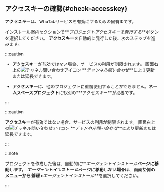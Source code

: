 ## アクセスキーの確認{#check-accesskey}

**アクセスキー**は、WhaTabサービスを有効にするための固有IDです。  

インストール案内セクションで**_プロジェクトアクセスキーを発行する_**ボタンを選択してください。 **アクセスキー**を自動的に発行した後、次のステップを進みます。

<InDoc product='kubernetes'>

:::caution

-   **アクセスキー**が有効ではない場合、サービスの利用が制限されます。 画面右上の![チャネル問い合わせアイコン](/img/ico-help.svg) **_チャンネル問い合わせ_**により更新または延長できます。

-   **アクセスキー**は、他のプロジェクトに重複使用することができません。**ネームスペースプロジェクト**にも別の**\*アクセスキー**が必要です。

:::

</InDoc>

<Xclude product='kubernetes'>

:::caution

**アクセスキー**が有効ではない場合、サービスの利用が制限されます。 画面右上の![チャネル問い合わせアイコン](/img/ico-help.svg) **_チャンネル問い合わせ_**により更新または延長できます。

:::

</Xclude>

:::note

プロジェクトを作成した後は、自動的に**_エージェントインストール_**ページに移動します。 **_エージェントインストール_**ページに移動しない場合は、画面左側のメニューから**_管理_** >**_エージェントインストール_**を選択してください。

:::

